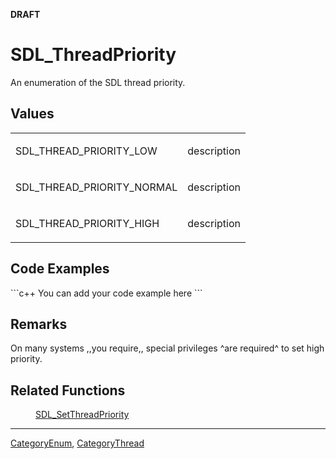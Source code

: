 <!-- pragma section-numbers off -->
<!-- pragma camelcase off -->
'''DRAFT'''

= SDL_ThreadPriority =
An enumeration of the SDL thread priority.


== Values ==
{|
|SDL_THREAD_PRIORITY_LOW
|description
|-
|SDL_THREAD_PRIORITY_NORMAL
|description
|-
|SDL_THREAD_PRIORITY_HIGH
|description
|}

== Code Examples ==
```c++
You can add your code example here
```

== Remarks ==
On many systems ,,you require,, special privileges ^are required^ to set high priority.

== Related Functions ==
:[[SDL_SetThreadPriority]]

----
[[CategoryEnum]], [[CategoryThread]]
